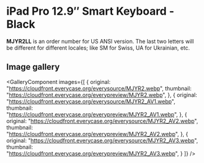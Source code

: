 
# iPad Pro 12.9″ Smart Keyboard - Black

<Callout type='info' emoji='👉🏻'>**MJYR2LL** is an order number for US ANSI version. The last two letters will be different for different locales; like SM for Swiss, UA for Ukrainian, etc.</Callout>

## Image gallery

<GalleryComponent
    images={[
      {
        original: "https://cloudfront.everycase.org/everysource/MJYR2.webp",
        thumbnail: "https://cloudfront.everycase.org/everypreview/MJYR2.webp",
      },
      {
        original: "https://cloudfront.everycase.org/everysource/MJYR2_AV1.webp",
        thumbnail: "https://cloudfront.everycase.org/everypreview/MJYR2_AV1.webp",
      },
      {
        original: "https://cloudfront.everycase.org/everysource/MJYR2_AV2.webp",
        thumbnail: "https://cloudfront.everycase.org/everypreview/MJYR2_AV2.webp",
      },
      {
        original: "https://cloudfront.everycase.org/everysource/MJYR2_AV3.webp",
        thumbnail: "https://cloudfront.everycase.org/everypreview/MJYR2_AV3.webp",
      }
    ]}
  />
